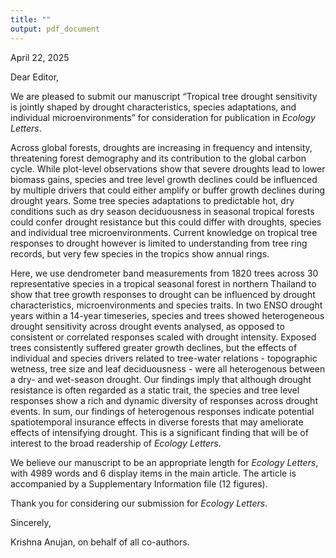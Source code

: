 ```yaml
---
title: ""
output: pdf_document
---
```


April 22, 2025
\newline
\newline

Dear Editor,

We are pleased to submit our manuscript "Tropical tree drought sensitivity is jointly shaped by drought characteristics, species adaptations, and individual microenvironments" for consideration for publication in *Ecology Letters*. 

Across global forests, droughts are increasing in frequency and intensity, threatening forest demography and its contribution to the global carbon cycle. 
While plot-level observations show that severe droughts lead to lower biomass gains, species and tree level growth declines could be influenced by multiple drivers that could either amplify or buffer growth declines during drought years. 
Some tree species adaptations to predictable hot, dry conditions such as dry season deciduousness in seasonal tropical forests could confer drought resistance but this could differ with droughts, species and individual tree microenvironments. 
Current knowledge on tropical tree responses to drought however is limited to understanding from tree ring records, but very few species in the tropics show annual rings. 

Here, we use dendrometer band measurements from 1820 trees across 30 representative species in a tropical seasonal forest in northern Thailand to show that tree growth responses to drought can be influenced by drought characteristics, microenvironments and species traits. 
In two ENSO drought years within a 14-year timeseries, species and trees showed heterogeneous drought sensitivity across drought events analysed, as opposed to consistent or correlated responses scaled with drought intensity.
Exposed trees consistently suffered greater growth declines, but the effects of individual and species drivers related to tree-water relations - topographic wetness, tree size and leaf deciduousness - were all heterogenous between a dry- and wet-season drought. 
Our findings imply that although drought resistance is often regarded as a static trait, the species and tree level responses show a rich and dynamic diversity of responses across drought events. 
In sum, our findings of heterogenous responses indicate potential spatiotemporal insurance effects in diverse forests that may ameliorate effects of intensifying drought. 
This is a significant finding that will be of interest to the broad readership of *Ecology Letters*.

We believe our manuscript to be an appropriate length for *Ecology Letters*, with 4989 words and 6 display items in the main article. The article is accompanied by a Supplementary Information file (12 figures).

Thank you for considering our submission for *Ecology Letters*.  

Sincerely,
\newline
\newline
    
Krishna Anujan, on behalf of all co-authors.
